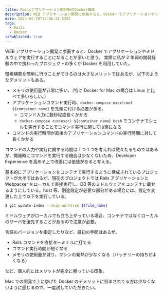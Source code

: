 ```yaml
---
title: Railsアプリケーション開発時のDocker構成
description: WEB アプリケーション開発に参画すると、Docker でアプリケーションやミドルウェアを実行することになることが多いと思う。
date: 2021-06-28T13:56:21.528Z
tags:
  - Rails
  - Docker
isPublished: true
---
```


WEB アプリケーション開発に参画すると、Docker でアプリケーションやミドルウェアを実行することになることが多いと思う。
実際に私が 2 年弱の開発経験の中で携わったプロジェクトの多くが Docker を利用していた。

環境構築を簡単に行うことができるのは大きなメリットではあるが、以下のようなデメリットもある。

- メモリの使用量が非常に多い。（特に Docker for Mac の場合は Linux と比べて多いらしい。）
- アプリケーションコマンド実行時、`docker-compose exec(run) ${container_name}` を先頭に付ける必要がある。
  - コマンド入力に数秒程度長くかかる
  - `docker-compose run(exec) ${container_name} bash` でコンテナでシェルを実行することでコマンド実行に関しては楽になる
- コマンドの実行時間が直接のアプリケーションコマンドの実行時間に対して長くかかる

コマンドの入力や実行に関する時間は 1 つ 1 つを考えれば微々たるものではあるが、開発時にコマンドを実行する機会は少なくないため、Developer Experience を高める上で改善には価値があると考える。

基本的にアプリケーションをコンテナで実行するように構成されているプロジェクトが大半ではあるが、現在のプロジェクトでは Rails アプリケーションと Webpacker をローカルで直接実行し、DB 等のミドルウェアをコンテナに載せるようにしている。host 等、別途設定が必要な部分がある場合には、設定を変更した上で以下を実行している。

```bash
$ git update-index --skip-worktree ${file_name}
```

ミドルウェアがローカルでも立ち上がっている場合、コンテナではなくローカルのサーバを優先することがあるので注意が必要。

言語のバージョンを指定したりなど、最初の手間はあるが、

- Rails コマンドを直接ターミナルに打てる
- コマンド実行時間が短くなる
- メモリの使用量が減り、マシンの発熱が少なくなる（バッテリーの持ちがよくなる）

など、個人的にはメリットが完全に勝っている印象。

Mac での開発で上に挙げた Docker のデメリットに悩まされてる方は少なくないように感じるので、一度試していただきたい。
